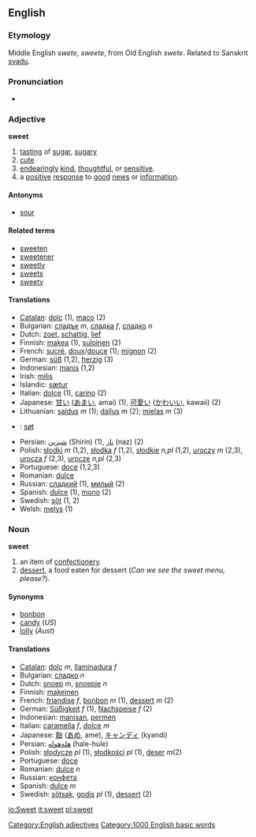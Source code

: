 ==English==
===Etymology===
Middle English ''swete, sweete'', from Old English ''swete''. Related to Sanskrit [[svadu]].
=== Pronunciation ===
*{{IPA|[swiːt]}}

=== Adjective ===
'''sweet'''

# [[tasting]] of [[sugar]], [[sugary]]
# [[cute]]
# [[endearing]]ly [[kind]], [[thoughtful]], or [[sensitive]].
# a [[positive]] [[response]] to [[good]] [[news]] or [[information]].
==== Antonyms ====
*[[sour]]

==== Related terms ====
*[[sweeten]]
*[[sweetener]]
*[[sweetly]]
*[[sweets]]
*[[sweety]]

==== Translations ====
*[[Catalan]]: [[dolç]] (1), [[maco]] (2)
*Bulgarian: [[сладък]] ''m'', [[сладка]] ''f'', [[сладко]] ''n''
*Dutch: [[zoet]], [[schattig]], [[lief]]
*Finnish: [[makea]] (1), [[suloinen]] (2)
*French: [[sucré]], [[doux]]/[[douce]] (1); [[mignon]] (2)
*German: [[süß]] (1,2), [[herzig]] (3)
*Indonesian: [[manis]] (1,2)
*Irish: [[milis]]
*Islandic: [[sætur]]
*Italian: [[dolce]] (1), [[carino]] (2)
*Japanese: [[甘い]] ([[あまい]], amai) (1), [[可愛い]] ([[かわいい]], kawaii) (2)
*Lithuanian: [[saldus]] ''m'' (1); [[dailus]] ''m'' (2); [[mielas]] ''m'' (3)
* {{no}} : [[søt]] 
*Persian: [[شیرین]] (Shirin) (1), [[ناز]] (naz) (2) 
*Polish: [[słodki]] ''m'' (1,2), [[słodka]] ''f'' (1,2), [[słodkie]] ''n,pl'' (1,2), [[uroczy]] ''m'' (2,3), [[urocza]] ''f'' (2,3), [[urocze]] ''n,pl'' (2,3)
*Portuguese: [[doce]] (1,2,3)
*Romanian: [[dulce]]
*Russian: [[сладкий]] (1), [[милый]] (2)
*Spanish: [[dulce]] (1), [[mono]] (2)
*Swedish: [[söt]] (1, 2)
*Welsh: [[melys]] (1)

=== Noun ===
'''sweet'''

# an item of [[confectionery]].
# [[dessert]], a food eaten for dessert (''Can we see the sweet menu, please?'').

==== Synonyms ====
*[[bonbon]]
*[[candy]] (''US'')
*[[lolly]] (''Aust'')

==== Translations ====
*[[Catalan]]: [[dolç]] ''m'', [[llaminadura]] ''f''
*Bulgarian: [[сладко]] ''n''
*Dutch: [[snoep]] ''m'', [[snoepje]] ''n''
*Finnish: [[makeinen]]
*French: [[friandise]] ''f'', [[bonbon]] ''m'' (1), [[dessert]] ''m'' (2)
*German: [[Süßigkeit]] ''f'' (1), [[Nachspeise]] ''f'' (2)
*Indonesian: [[manisan]], [[permen]]
*Italian: [[caramella]] ''f'', [[dolce]] ''m''
*Japanese: [[飴]] ([[あめ]], ame), [[キャンディ]] (kyandi)
*Persian: [[هله‌هوله]] (hale-hule)
*Polish: [[słodycze]] ''pl'' (1), [[słodkości]] ''pl'' (1), [[deser]] ''m''(2)
*Portuguese: [[doce]]
*Romanian: [[dulce]] ''n''
*Russian: [[конфета]]
*Spanish: [[dulce]] ''m''
*Swedish: [[sötsak]], [[godis]] ''pl'' (1), [[dessert]] (2)

[[Category:English adjectives]]
[[Category:1000 English basic words]]

[[io:Sweet]]
[[it:sweet]]
[[pl:sweet]]